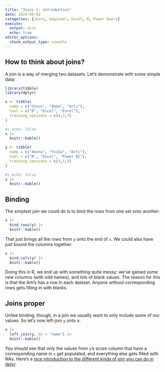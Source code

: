 ---
title: "Joins 1: introduction"
date: 2024-09-02
categories: [Joins, beginner, Excel, R, Power Query]
execute: 
  output: asis
  echo: true
editor_options: 
  chunk_output_type: console
---

## How to think about joins?

A join is a way of merging two datasets. Let's demonstrate with some simple data:

```{r}
library(tibble)
library(dplyr)
```


```{r}
x <- tibble(
  name = c("Steve", "Emma", "Arti"),
  tool = c("R", "Excel", "Excel"),
  training_sessions = c(4,3,7)
)
```

```{r}
#| echo: false
x |>
  knitr::kable()
```

```{r}
y <- tibble(
  name = c("Abena", "Yuika", "Arti"),
  tool = c("R", "Excel", "Power BI"),
  training_sessions = c(3,5,3)
)

```

```{r}
#| echo: false
x |>
  knitr::kable()
```

## Binding

The simplest join we could do is to bind the rows from one set onto another:

```{r}
x |>
  bind_rows(y) |>
  knitr::kable()
```
That just brings all the rows from `y` onto the end of `x`. We could also have just bound the columns together:

```{r}
x |>
  bind_cols(y) |>
  knitr::kable()
```

Doing this in R, we end up with something quite messy: we've gained some new columns (with odd names), and lots of blank values. The reason for this is that the Arti's has a row in each dataset. Anyone without corresponding rows gets filling in with blanks.

## Joins proper

Unlike binding, though, in a join we usually want to only include some of our values. So let's now left-join `y` onto x:

```{r}
x |>
  left_join(y, by = "name") |>
  knitr::kable()
```

You should see that only the values from `y`'s score column that have a corresponding name in `x` get populated, and everything else gets filled with NAs. Here's a [nice introduction to the different kinds of join you can do in dplyr](https://lindsaydbrin.github.io/CREATE_R_Workshop/Lesson_-_dplyr_join.html).